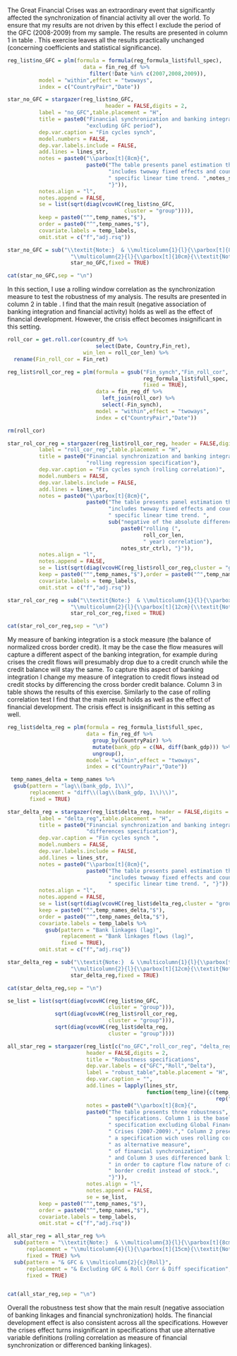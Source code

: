 \subsection{Excluding GFC}

The Great Financial Crises was an extraordinary event that significantly
affected the synchronization of financial activity all over the world.
To ensure that my results are not driven by this effect I exclude the period
of the GFC (2008-2009) from my sample. The results are presented in column 1 in table \ref{robust_table}. This exercise leaves all the results practically unchanged (concerning coefficients and statistical significance).

```r

reg_list$no_GFC = plm(formula = formula(reg_formula_list$full_spec),
                        data = fin_reg_df %>% 
                          filter(!Date %in% c(2007,2008,2009)),
          model = "within",effect = "twoways",
          index = c("CountryPair","Date"))

```


```r

star_no_GFC = stargazer(reg_list$no_GFC,
                               header = FALSE,digits = 2,
          label = "no_GFC",table.placement = "H",
          title = paste0("Financial synchronization and banking integration: ",
                         "excluding GFC period"),
          dep.var.caption = "Fin cycles synch",
          model.numbers = FALSE,
          dep.var.labels.include = FALSE,
          add.lines = lines_str,
          notes = paste0("\\parbox[t]{8cm}{",
                         paste0("The table presents panel estimation that ",
                                "includes twoway fixed effects and country-pair ",
                                " specific linear time trend. ",notes_str_ctrl,
                                "}")),
          notes.align = "l",
          notes.append = FALSE,
          se = list(sqrt(diag(vcovHC(reg_list$no_GFC,
                                     cluster = "group")))),
          keep = paste0("^",temp_names,"$"),
          order = paste0("^",temp_names,"$"),
          covariate.labels = temp_labels,
          omit.stat = c("f","adj.rsq"))

star_no_GFC = sub("\\textit{Note:}  & \\multicolumn{1}{l}{\\parbox[t]{8cm}{",
                    "\\multicolumn{2}{l}{\\parbox[t]{10cm}{\\textit{Note:} ",
                    star_no_GFC,fixed = TRUE)


```


```r

cat(star_no_GFC,sep = "\n")

```


<!-- Regression analysis rolling correlation-->

\subsection{Rolling correlation}

In this section, I use a rolling window correlation as the synchronization measure
to test the robustness of my analysis. The results are presented in column 2 in table \ref{robust_table}. I find that the main result (negative association of banking integration and financial activity) holds as well as the effect of financial development. However, the crisis effect becomes insignificant
in this setting.

```r

roll_cor = get.roll.cor(country_df %>% 
                            select(Date, Country,Fin_ret),
                        win_len = roll_cor_len) %>% 
  rename(Fin_roll_cor = Fin_ret)

reg_list$roll_cor_reg = plm(formula = gsub("Fin_synch","Fin_roll_cor",
                                           reg_formula_list$full_spec,
                                           fixed = TRUE),
                            data = fin_reg_df %>% 
                              left_join(roll_cor) %>% 
                              select(-Fin_synch),
                            model = "within",effect = "twoways",
                            index = c("CountryPair","Date"))

rm(roll_cor)

```


```r

star_rol_cor_reg = stargazer(reg_list$roll_cor_reg, header = FALSE,digits = 2,
          label = "roll_cor_reg",table.placement = "H",
          title = paste0("Financial synchronization and banking integration: ",
                         "rolling regression specification"),
          dep.var.caption = "Fin cycles synch (rolling correlation)",
          model.numbers = FALSE,
          dep.var.labels.include = FALSE,
          add.lines = lines_str,
          notes = paste0("\\parbox[t]{8cm}{",
                         paste0("The table presents panel estimation that ",
                                "includes twoway fixed effects and country-pair ",
                                " specific linear time trend. ",
                                sub("negative of the absolute difference",
                                    paste0("rolling (",
                                           roll_cor_len,
                                           " year) correlation"),
                                    notes_str_ctrl), "}")),
          notes.align = "l",
          notes.append = FALSE,
          se = list(sqrt(diag(vcovHC(reg_list$roll_cor_reg,cluster = "group")))),
          keep = paste0("^",temp_names,"$"),order = paste0("^",temp_names,"$"),
          covariate.labels = temp_labels,
          omit.stat = c("f","adj.rsq"))

star_rol_cor_reg = sub("\\textit{Note:}  & \\multicolumn{1}{l}{\\parbox[t]{8cm}{",
                    "\\multicolumn{2}{l}{\\parbox[t]{12cm}{\\textit{Note:} ",
                    star_rol_cor_reg,fixed = TRUE)


```


```r

cat(star_rol_cor_reg,sep = "\n")

```



\subsection{Flow vs Stock measures}

My measure of banking integration is a stock measure (the balance of normalized
cross border credit). It may be the case the flow measures will capture a
different aspect of the banking integration, for example during crises the
credit flows will presumably drop due to a credit crunch while the credit
balance will stay the same. To capture this aspect of banking integration I  change my measure of integration to credit flows instead od credit stocks
by differencing the cross border credit balance. Column 3 in table \ref{robust_table} shows the
results of this exercise. Similarly to the case of rolling correlation test
I find that the main result holds as well as the effect of financial
development. The crisis effect is insignificant in this setting as well.

```r

reg_list$delta_reg = plm(formula = reg_formula_list$full_spec,
                         data = fin_reg_df %>% 
                           group_by(CountryPair) %>% 
                           mutate(bank_gdp = c(NA, diff(bank_gdp))) %>% 
                           ungroup(),
                         model = "within",effect = "twoways",
                         index = c("CountryPair","Date"))

```


```r


 temp_names_delta = temp_names %>% 
  gsub(pattern = "lag\\(bank_gdp, 1\\)",
       replacement = "diff\\(lag\\(bank_gdp, 1\\)\\)",
       fixed = TRUE)

star_delta_reg = stargazer(reg_list$delta_reg, header = FALSE,digits = 2,
          label = "delta_reg",table.placement = "H",
          title = paste0("Financial synchronization and banking integration: ",
                         "differences specification"),
          dep.var.caption = "Fin cycles synch ",
          model.numbers = FALSE,
          dep.var.labels.include = FALSE,
          add.lines = lines_str,
          notes = paste0("\\parbox[t]{8cm}{",
                         paste0("The table presents panel estimation that ",
                                "includes twoway fixed effects and country-pair",
                                " specific linear time trend. ", "}")),
          notes.align = "l",
          notes.append = FALSE,
          se = list(sqrt(diag(vcovHC(reg_list$delta_reg,cluster = "group")))),
          keep = paste0("^",temp_names_delta,"$"),
          order = paste0("^",temp_names_delta,"$"),
          covariate.labels = temp_labels %>% 
            gsub(pattern = "Bank linkages (lag)",
                 replacement = "Bank linkages flows (lag)",
                 fixed = TRUE),
          omit.stat = c("f","adj.rsq"))

star_delta_reg = sub("\\textit{Note:}  & \\multicolumn{1}{l}{\\parbox[t]{8cm}{",
                    "\\multicolumn{2}{l}{\\parbox[t]{12cm}{\\textit{Note:} ",
                    star_delta_reg,fixed = TRUE)


```


```r

cat(star_delta_reg,sep = "\n")

```


```r

se_list = list(sqrt(diag(vcovHC(reg_list$no_GFC,
                                cluster = "group"))),
               sqrt(diag(vcovHC(reg_list$roll_cor_reg,
                                cluster = "group"))),
               sqrt(diag(vcovHC(reg_list$delta_reg,
                                cluster = "group"))))

all_star_reg = stargazer(reg_list[c("no_GFC","roll_cor_reg", "delta_reg")],
                         header = FALSE,digits = 2,
                         title = "Robustness specifications",
                         dep.var.labels = c("GFC","Roll","Delta"),
                         label = "robust_table",table.placement = "H",
                         dep.var.caption = "",
                         add.lines = lapply(lines_str,
                                            function(temp_line){c(temp_line,
                                                                  rep("Yes",2))}),
                         notes = paste0("\\parbox[t]{8cm}{",
                         paste0("The table presents three robustness",
                                " specifications. Column 1 is the baseline",
                                " specification excluding Global Financial",
                                " Crises (2007-2009)."," Column 2 presents",
                                " a specification wich uses rolling correlation",
                                " as alternative measure",
                                " of financial synchronization",
                                " and Column 3 uses differenced bank linkages",
                                " in order to capture flow nature of cross",
                                " border credit instead of stock.",
                                "}")),
                         notes.align = "l",
                         notes.append = FALSE,
                         se = se_list,
          keep = paste0("^",temp_names,"$"),
          order = paste0("^",temp_names,"$"),
          covariate.labels = temp_labels,
          omit.stat = c("f","adj.rsq"))

all_star_reg = all_star_reg %>% 
  sub(pattern = "\\textit{Note:}  & \\multicolumn{3}{l}{\\parbox[t]{8cm}{",
      replacement = "\\multicolumn{4}{l}{\\parbox[t]{15cm}{\\textit{Note:} ",
      fixed = TRUE) %>% 
  sub(pattern = "& GFC & \\multicolumn{2}{c}{Roll}",
      replacement = "& Excluding GFC & Roll Corr & Diff specification",
      fixed = TRUE)



```


```r

cat(all_star_reg,sep = "\n")

```

Overall the robustness test show that the main result (negative association of banking linkages and financial synchronization) holds. The financial development
effect is also consistent across all the specifications. However the crises
effect turns insignificant in specifications that use alternative variable definitions (rolling correlation as measure of financial synchronization or differenced banking linkages).

